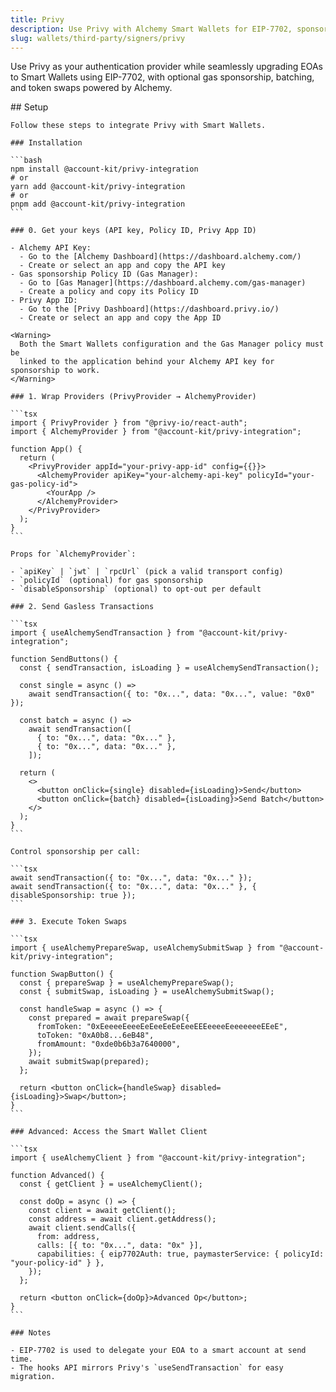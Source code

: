 ```yaml
---
title: Privy
description: Use Privy with Alchemy Smart Wallets for EIP-7702, sponsorship, swaps, and batching
slug: wallets/third-party/signers/privy
---
```


Use Privy as your authentication provider while seamlessly upgrading EOAs to Smart Wallets using EIP-7702, with optional gas sponsorship, batching, and token swaps powered by Alchemy.

<Tabs>
  <Tab title="React">
    ## Setup

    Follow these steps to integrate Privy with Smart Wallets.

    ### Installation

    ```bash
    npm install @account-kit/privy-integration
    # or
    yarn add @account-kit/privy-integration
    # or
    pnpm add @account-kit/privy-integration
    ```

    ### 0. Get your keys (API key, Policy ID, Privy App ID)

    - Alchemy API Key:
      - Go to the [Alchemy Dashboard](https://dashboard.alchemy.com/)
      - Create or select an app and copy the API key
    - Gas sponsorship Policy ID (Gas Manager):
      - Go to [Gas Manager](https://dashboard.alchemy.com/gas-manager)
      - Create a policy and copy its Policy ID
    - Privy App ID:
      - Go to the [Privy Dashboard](https://dashboard.privy.io/)
      - Create or select an app and copy the App ID

    <Warning>
      Both the Smart Wallets configuration and the Gas Manager policy must be
      linked to the application behind your Alchemy API key for sponsorship to work.
    </Warning>

    ### 1. Wrap Providers (PrivyProvider → AlchemyProvider)

    ```tsx
    import { PrivyProvider } from "@privy-io/react-auth";
    import { AlchemyProvider } from "@account-kit/privy-integration";

    function App() {
      return (
        <PrivyProvider appId="your-privy-app-id" config={{}}>
          <AlchemyProvider apiKey="your-alchemy-api-key" policyId="your-gas-policy-id">
            <YourApp />
          </AlchemyProvider>
        </PrivyProvider>
      );
    }
    ```

    Props for `AlchemyProvider`:

    - `apiKey` | `jwt` | `rpcUrl` (pick a valid transport config)
    - `policyId` (optional) for gas sponsorship
    - `disableSponsorship` (optional) to opt-out per default

    ### 2. Send Gasless Transactions

    ```tsx
    import { useAlchemySendTransaction } from "@account-kit/privy-integration";

    function SendButtons() {
      const { sendTransaction, isLoading } = useAlchemySendTransaction();

      const single = async () =>
        await sendTransaction({ to: "0x...", data: "0x...", value: "0x0" });

      const batch = async () =>
        await sendTransaction([
          { to: "0x...", data: "0x..." },
          { to: "0x...", data: "0x..." },
        ]);

      return (
        <>
          <button onClick={single} disabled={isLoading}>Send</button>
          <button onClick={batch} disabled={isLoading}>Send Batch</button>
        </>
      );
    }
    ```

    Control sponsorship per call:

    ```tsx
    await sendTransaction({ to: "0x...", data: "0x..." });
    await sendTransaction({ to: "0x...", data: "0x..." }, { disableSponsorship: true });
    ```

    ### 3. Execute Token Swaps

    ```tsx
    import { useAlchemyPrepareSwap, useAlchemySubmitSwap } from "@account-kit/privy-integration";

    function SwapButton() {
      const { prepareSwap } = useAlchemyPrepareSwap();
      const { submitSwap, isLoading } = useAlchemySubmitSwap();

      const handleSwap = async () => {
        const prepared = await prepareSwap({
          fromToken: "0xEeeeeEeeeEeEeeEeEeEeeEEEeeeeEeeeeeeeEEeE",
          toToken: "0xA0b8...6eB48",
          fromAmount: "0xde0b6b3a7640000",
        });
        await submitSwap(prepared);
      };

      return <button onClick={handleSwap} disabled={isLoading}>Swap</button>;
    }
    ```

    ### Advanced: Access the Smart Wallet Client

    ```tsx
    import { useAlchemyClient } from "@account-kit/privy-integration";

    function Advanced() {
      const { getClient } = useAlchemyClient();

      const doOp = async () => {
        const client = await getClient();
        const address = await client.getAddress();
        await client.sendCalls({
          from: address,
          calls: [{ to: "0x...", data: "0x" }],
          capabilities: { eip7702Auth: true, paymasterService: { policyId: "your-policy-id" } },
        });
      };

      return <button onClick={doOp}>Advanced Op</button>;
    }
    ```

    ### Notes

    - EIP-7702 is used to delegate your EOA to a smart account at send time.
    - The hooks API mirrors Privy's `useSendTransaction` for easy migration.

  </Tab>
</Tabs>
